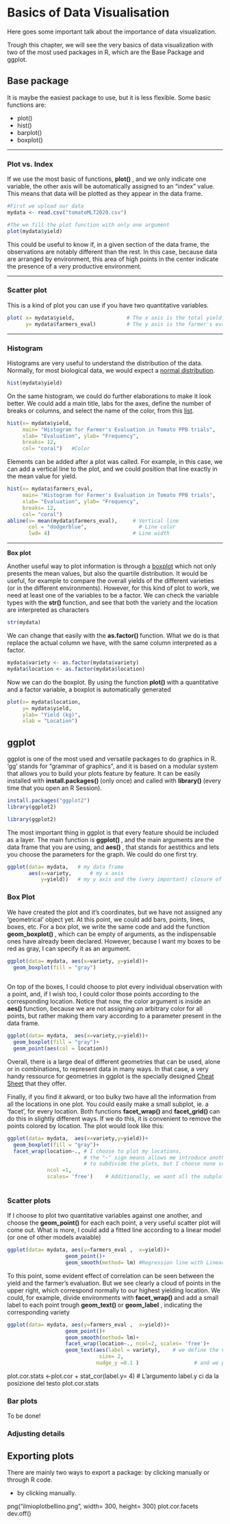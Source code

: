 
# Basics of Data Visualisation

Here goes some important talk about the importance of data visualization.

Trough this chapter, we will see the very basics of data visualization with two of the most used packages in R, which are the  Base Package and ggplot.

## Base package

It is maybe the easiest package to use, but it is less flexible. Some basic functions are:
 
* plot()
* hist()
* barplot()
* boxplot()

---

### Plot vs. Index

If we use the most basic of functions, **plot() **, and we only indicate one variable, the other axis will be automatically assigned to an "index" value. This means that data will be plotted as they appear in the data frame.

```r
#First we upload our data
mydata <- read.csv("tomatoMLT2020.csv")

#The we fill the plot function with only one argument
plot(mydata$yield)

```

This could be useful to know if, in a given section of the data frame, the observations are notably different than the rest. In this case, because data are arranged by environment, this area of high points in the center indicate the presence of a very productive environment.

---

### Scatter plot

This is a kind of plot you can use if you have two quantitative variables.

```r
plot( x= mydata$yield,                 # The x axis is the total yield.
      y= mydata$farmers_eval)          # The y axis is the farmer's evaluation.
```

---

### Histogram

Histograms are very useful to understand the distribution of the data. Normally, for most biological data, we would expect a [normal distribution](https://en.wikipedia.org/wiki/Normal_distribution).

```r
hist(mydata$yield)
```

On the same histogram, we could do further elaborations to make it look better. We could add a main title, labs for the axes, define the number of breaks or columns, and select the name of the color, from this [list](http://www.stat.columbia.edu/~tzheng/files/Rcolor.pdf).

```r
hist(x= mydata$yield,                                                   #Variable to plot
     main= "Histogram for Farmer's Evaluation in Tomato PPB trials",    #Main Title
     xlab= "Evaluation", ylab= "Frequency",                             #Axis titles
     breaks= 12,                                                        #How many breaks or columns       
     col= "coral")   #Color
```

Elements can be added after a plot was called. For example, in this case, we can add a vertical line to the plot, and we could position that line exactly in the mean value for yield.
```r
hist(x= mydata$farmers_eval,                                                   
     main= "Histogram for Farmer's Evaluation in Tomato PPB trials",    
     xlab= "Evaluation", ylab= "Frequency",                             
     breaks= 12,                                                        
     col= "coral")                                   
abline(v= mean(mydata$farmers_eval),     # Vertical line
       col = "dodgerblue",                 # Line color
       lwd= 4)                           # Line width
```

---

**Box plot**

Another useful way to plot information is through a [boxplot](https://en.wikipedia.org/wiki/Box_plot) which not only presents the mean values, but also the quartile distribution. It would be useful, for example to compare the overall yields of the different varieties (or in the different environments). However, for this kind of plot to work, we need at least one of the variables to be a factor. We can check the variable types with the **str() ** function, and see that both the variety and the location are interpreted as characters

```r
str(mydata)
```

We can change that easily with the **as.factor() ** function. What we do is that replace the actual column we have, with the same column interpreted as a factor.

```r
mydata$variety <- as.factor(mydata$variety)
mydata$location <- as.factor(mydata$location)

```

Now we can do the boxplot. By using the function **plot() ** with a quantitative and a factor variable, a boxplot is automatically generated 


```r
plot(x= mydata$location,         
     y= mydata$yield,           
     ylab= "Yield (kg)",        
     xlab = "Location")         
```

## ggplot 

ggplot is one of the most used and versatile packages to do graphics in R. 'gg' stands for  "grammar of graphics", and it is based on a modular system that allows you to build your plots feature by feature. It can be easily installed with **install.packages() ** (only once) and called with **library() ** (every time that you open an R Session).

```r
install.packages("ggplot2")
library(ggplot2)
```

```r
library(ggplot2)
```

The most important thing in ggplot is that every feature should be included as a layer. The main function is **ggplot() **, and the main arguments are the data frame that you are using, and **aes() **, that stands for aestithics and lets you choose the parameters for the graph. We could do one first try.

```r
ggplot(data= mydata,   # my data frame
       aes(x=variety,      # my x axis
           y=yield))   # my y axis and the (very important) closure of parenthesis
```

### Box Plot

We have created the plot and it's coordinates, but we have not assigned any 'geometrical' object yet. At this point, we could add bars, points, lines, boxes, etc. For a box plot, we write the same code and add the function **geom_boxplot() **, which can be empty of arguments, as the indispensable ones have already been declared. However, because I want my boxes to be red as gray, I can specify it as an argument.

```r
ggplot(data= mydata, aes(x=variety, y=yield))+
  geom_boxplot(fill = "gray")
  
```
On top of the boxes, I could choose to plot every individual observation with a point, and, if I wish too, I could color those points according to the corresponding location. Notice that now, the color argument is inside an **aes() ** function, because we are not assigning an arbitrary color for all points, but rather making them vary according to a parameter present in the data frame.

```r
ggplot(data= mydata,  aes(x=variety,y=yield))+ 
  geom_boxplot(fill = "gray")+ 
  geom_point(aes(col = location)) 
```

Overall, there is a large deal of different geometries that can be used, alone or in combinations, to represent data in many ways. In that case, a very handy ressource for geometries in ggplot is the specially designed [Cheat Sheet](https://www.maths.usyd.edu.au/u/UG/SM/STAT3022/r/current/Misc/data-visualization-2.1.pdf) that they offer.

Finally, if you find it akward, or too bulky two have all the information from all the locations in one plot. You could easily make a small subplot, ie. a 'facet', for every location. Both functions **facet_wrap() ** and **facet_grid() ** can do this in slightly different ways. If we do this, it is convenient to remove the points colored by location. The plot would look like this:

```r
ggplot(data= mydata,  aes(x=variety,y=yield))+ 
  geom_boxplot(fill = "gray")+ 
  facet_wrap(location~., # I choose to plot my locations, 
                         # the "~" sign means allows me introduce another variable to 
                         # to subdivide the plots, but I choose none so we just write "."
             ncol =1,
             scales= 'free')    # Additionally, we want all the subplots the be drawn in only one column
  
```

### Scatter plots

If I choose to plot two quantitative variables against one another, and choose the **geom_point() ** for each each point, a very useful scatter plot will come out. What is more, I could add a fitted line according to a linear model (or one of other models avaiable)

```r
ggplot(data= mydata, aes(y=farmers_eval ,  x=yield))+
                   geom_point()+
                   geom_smooth(method= lm) #Regression line with Linear Method (lm)

```

To this point, some evident effect of correlation can be seen between the yield and the farmer's evaluation. But we see clearly a cloud of points in the upper right, which correspond normally to our highest yielding location. We could, for example, divide environments with **facet_wrap() ** and add a small label to each point trough **geom_text() ** or **geom_label** , indicating the corresponding variety

```r
ggplot(data= mydata, aes(y=farmers_eval ,  x=yield))+
                   geom_point()+
                   geom_smooth(method= lm)+           
                   facet_wrap(location~., ncol=2, scales= 'free')+
                   geom_text(aes(label = variety),    # we define the variety as the parameter
                              size= 2,
                             nudge_y =0.1 )                  # and we put the small so that they don't overlap 
```

plot.cor.stats <-plot.cor + stat_cor(label.y= 4) # L'argumento label.y  ci da la posizione del testo
plot.cor.stats

### Bar plots

To be done!

### Adjusting details




## Exporting plots

There are mainly two ways to export a package: by clicking manually or through R code.

*  by clicking manually.


png("ilmioplotbellino.png", width= 300, height= 300)
plot.cor.facets
dev.off()
